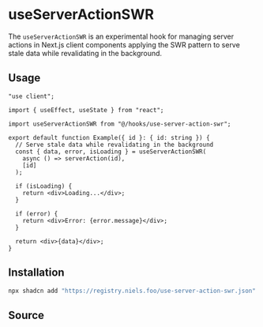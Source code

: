 
# useServerActionSWR

The `useServerActionSWR` is an experimental hook for managing server actions in Next.js client components applying
the SWR pattern to serve stale data while revalidating in the background.

## Usage

```tsx
"use client";

import { useEffect, useState } from "react";

import useServerActionSWR from "@/hooks/use-server-action-swr";

export default function Example({ id }: { id: string }) {
  // Serve stale data while revalidating in the background
  const { data, error, isLoading } = useServerActionSWR(
    async () => serverAction(id),
    [id]
  );

  if (isLoading) {
    return <div>Loading...</div>;
  }

  if (error) {
    return <div>Error: {error.message}</div>;
  }

  return <div>{data}</div>;
}
```

## Installation

```bash
npx shadcn add "https://registry.niels.foo/use-server-action-swr.json"
```

## Source

<Source name="use-server-action-swr" />
